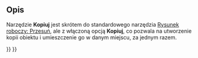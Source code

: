 <languages/>

{{Docnav/pl
|[[BIM_SetWPSide/pl|BIM: Płaszczyzna robocza z boku]]
|[[BIM_Clone/pl|Klonuj]]
|[[BIM_Workbench/pl|środowisko pracy BIM]]
|IconL=BIM_SetWPSide.svg
|IconR=BIM_Clone.svg
|IconC=Workbench_BIM.svg
}}

{{GuiCommand/pl
|Name=BIM Copy
|Name/pl=BIM: Kopiuj
|MenuLocation=Modyfikacja → Kopiuj
|Workbenches=[[BIM_Workbench/pl|BIM]]
|SeeAlso=[[Draft_Move/pl|Przesuń]]
}}

<span id="Description"></span>
==Opis==

Narzędzie '''Kopiuj''' jest skrótem do standardowego narzędzia [[Draft_Move/pl|Rysunek roboczy: Przesuń]], ale z włączoną opcją '''Kopiuj''', co pozwala na utworzenie kopii obiektu i umieszczenie go w danym miejscu, za jednym razem.


{{Docnav/pl
|[[BIM_SetWPSide/pl|BIM: Płaszczyzna robocza z boku]]
|[[BIM_Clone/pl|Klonuj]]
|[[BIM_Workbench/pl|środowisko pracy BIM]]
|IconL=BIM_SetWPSide.svg
|IconR=BIM_Clone.svg
|IconC=Workbench_BIM.svg
}}

{{BIM_Tools_navi{{#translation:}}}}
{{Userdocnavi{{#translation:}}}}